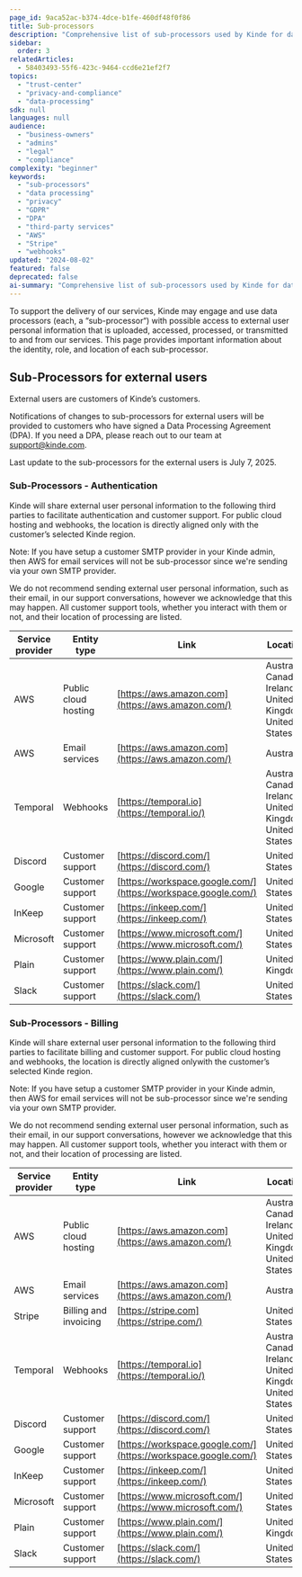 ```yaml
---
page_id: 9aca52ac-b374-4dce-b1fe-460df48f0f86
title: Sub-processors
description: "Comprehensive list of sub-processors used by Kinde for data processing, including authentication, billing, webhooks, and customer support services, with location information and update dates."
sidebar:
  order: 3
relatedArticles:
  - 58403493-55f6-423c-9464-ccd6e21ef2f7
topics:
  - "trust-center"
  - "privacy-and-compliance"
  - "data-processing"
sdk: null
languages: null
audience:
  - "business-owners"
  - "admins"
  - "legal"
  - "compliance"
complexity: "beginner"
keywords:
  - "sub-processors"
  - "data processing"
  - "privacy"
  - "GDPR"
  - "DPA"
  - "third-party services"
  - "AWS"
  - "Stripe"
  - "webhooks"
updated: "2024-08-02"
featured: false
deprecated: false
ai-summary: "Comprehensive list of sub-processors used by Kinde for data processing, including authentication, billing, webhooks, and customer support services, with location information and update dates."
---
```


To support the delivery of our services, Kinde may engage and use data processors (each, a “sub-processor“) with possible access to external user personal information that is uploaded, accessed, processed, or transmitted to and from our services. This page provides important information about the identity, role, and location of each sub-processor.

## Sub-Processors for external users

External users are customers of Kinde’s customers.

Notifications of changes to sub-processors for external users will be provided to customers who have signed a Data Processing Agreement (DPA). If you need a DPA, please reach out to our team at support@kinde.com.

Last update to the sub-processors for the external users is July 7, 2025.

### Sub-Processors - Authentication

Kinde will share external user personal information to the following third parties to facilitate authentication and customer support. For public cloud hosting and webhooks, the location is directly aligned only with the customer’s selected Kinde region.

Note: If you have setup a customer SMTP provider in your Kinde admin, then AWS for email services will not be sub-processor since we're sending via your own SMTP provider.

We do not recommend sending external user personal information, such as their email, in our support conversations, however we acknowledge that this may happen. All customer support tools, whether you interact with them or not, and their location of processing are listed.

| Service provider | Entity type          | Link                                                           | Location                                                  |
| ---------------- | -------------------- | -------------------------------------------------------------- | --------------------------------------------------------- |
| AWS              | Public cloud hosting | [https://aws.amazon.com](https://aws.amazon.com/)              | Australia, Canada, Ireland, United Kingdom, United States |
| AWS              | Email services       | [https://aws.amazon.com](https://aws.amazon.com/)              | Australia                                                 |
| Temporal         | Webhooks             | [https://temporal.io](https://temporal.io/)                    | Australia, Canada, Ireland, United Kingdom, United States |
| Discord          | Customer support     | [https://discord.com/](https://discord.com/)                   | United States                                             |
| Google           | Customer support     | [https://workspace.google.com/](https://workspace.google.com/) | United States                                             |
| InKeep           | Customer support     | [https://inkeep.com/](https://inkeep.com/)                     | United States                                             |
| Microsoft        | Customer support     | [https://www.microsoft.com/](https://www.microsoft.com/)       | United States                                             |
| Plain            | Customer support     | [https://www.plain.com/](https://www.plain.com/)               | United Kingdom                                            | 
| Slack            | Customer support     | [https://slack.com/](https://slack.com/)                       | United States                                             | 

### Sub-Processors - Billing

Kinde will share external user personal information to the following third parties to facilitate billing and customer support. For public cloud hosting and webhooks, the location is directly aligned onlywith the customer’s selected Kinde region.

Note: If you have setup a customer SMTP provider in your Kinde admin, then AWS for email services will not be sub-processor since we're sending via your own SMTP provider.

We do not recommend sending external user personal information, such as their email, in our support conversations, however we acknowledge that this may happen. All customer support tools, whether you interact with them or not, and their location of processing are listed.

| Service provider | Entity type           | Link                                                           | Location                                                  |
| ---------------- | --------------------- | -------------------------------------------------------------- | --------------------------------------------------------- |
| AWS              | Public cloud hosting  | [https://aws.amazon.com](https://aws.amazon.com/)              | Australia, Canada, Ireland, United Kingdom, United States |
| AWS              | Email services        | [https://aws.amazon.com](https://aws.amazon.com/)              | Australia                                                 |
| Stripe           | Billing and invoicing | [https://stripe.com](https://stripe.com/)                      | United States                                             |
| Temporal         | Webhooks              | [https://temporal.io](https://temporal.io/)                    | Australia, Canada, Ireland, United Kingdom, United States |
| Discord          | Customer support      | [https://discord.com/](https://discord.com/)                   | United States                                             |
| Google           | Customer support      | [https://workspace.google.com/](https://workspace.google.com/) | United States                                             |
| InKeep           | Customer support      | [https://inkeep.com/](https://inkeep.com/)                     | United States                                             |
| Microsoft        | Customer support      | [https://www.microsoft.com/](https://www.microsoft.com/)       | United States                                             |
| Plain            | Customer support      | [https://www.plain.com/](https://www.plain.com/)               | United Kingdom                                            | 
| Slack            | Customer support      | [https://slack.com/](https://slack.com/)                       | United States                                             |
